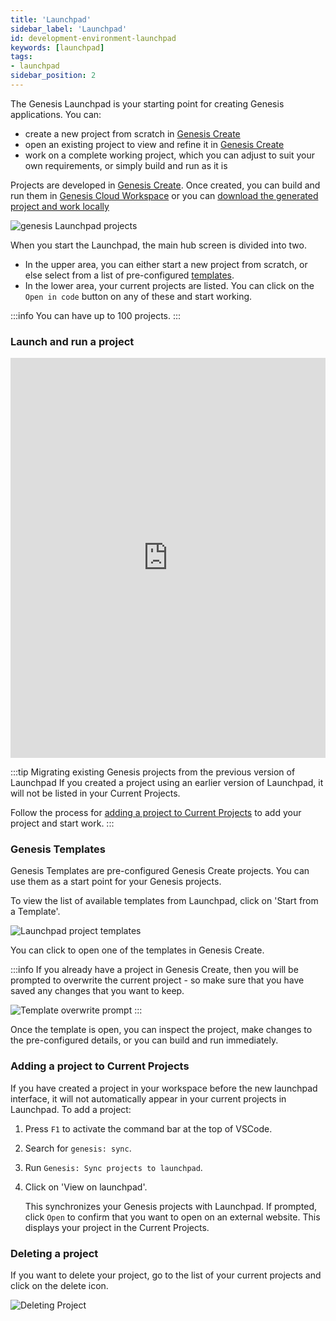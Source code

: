 ```yaml
---
title: 'Launchpad'
sidebar_label: 'Launchpad'
id: development-environment-launchpad
keywords: [launchpad]
tags:
- launchpad
sidebar_position: 2
---
```



The Genesis Launchpad is your starting point for creating Genesis applications. You can:

- create a new project from scratch in [Genesis Create](/develop/development-environment/launchpad/genesis-create/)
- open an existing project to view and refine it in [Genesis Create](/develop/development-environment/launchpad/genesis-create/)
- work on a complete working project, which you can adjust to suit your own requirements, or simply build and run as it is

Projects are developed in [Genesis Create](/develop/development-environment/launchpad/genesis-create/). Once created, you can build and run them in [Genesis Cloud Workspace](/develop/development-environment/launchpad/genesis-cloud-workspace/) or you can [download the generated project and work locally](/develop/development-environment/launchpad/genesis-create/#downloading-your-project-to-run-locally)


![genesis Launchpad projects](/img/genesis-launchpad/launchpad-projects.png)

When you start the Launchpad, the main hub screen is divided into two.
 
- In the upper area, you can either start a new project from scratch, or else select from a list of pre-configured [templates](#genesis-templates).
- In the lower area, your current projects are listed. You can click on the `Open in code` button on any of these and start working.

:::info
You can have up to 100 projects.
:::

### Launch and run a project

<iframe src="https://scribehow.com/embed/Launch_and_run_your_application__LXVf8Ba9RPiocwLea5jeWQ?skipIntro=true&removeLogo=true&as=scrollable" width="100%" height="640" allowfullscreen frameborder="0"></iframe>

:::tip Migrating existing Genesis projects from the previous version of Launchpad
If you created a project using an earlier version of Launchpad, it will not be listed in your Current Projects.

Follow the process for [adding a project to Current Projects](#adding-a-project-to-current-projects) to add your project and start work.
:::

### Genesis Templates

Genesis Templates are pre-configured Genesis Create projects. You can use them as a start point for your Genesis projects.

To view the list of available templates from Launchpad, click on 'Start from a Template'.

![Launchpad project templates](/img/genesis-launchpad/new-project-from-template.png)

You can click to open one of the templates in Genesis Create. 

:::info
If you already have a project in Genesis Create, then you will be prompted to overwrite the current project - so make sure that you have saved any changes that you want to keep.

![Template overwrite prompt](/img/genesis-launchpad/template-overwrite-prompt.png)
:::

Once the template is open, you can inspect the project, make changes to the pre-configured details, or you can build and run immediately.

### Adding a project to Current Projects

If you have created a project in your workspace before the new launchpad interface, it will not automatically appear in your current projects in Launchpad. To add a project:

1. Press `F1` to activate the command bar at the top of VSCode.

2. Search for `genesis: sync`.

3. Run `Genesis: Sync projects to launchpad`.

4. Click on 'View on launchpad'.

    This synchronizes your Genesis projects with Launchpad. If prompted, click `Open` to confirm that you want to open on an external website. This displays your project in the Current Projects.

### Deleting a project
If you want to delete your project, go to the list of your current projects and click on the delete icon.

![Deleting Project](/img/genesis-launchpad/delete-project.png)

